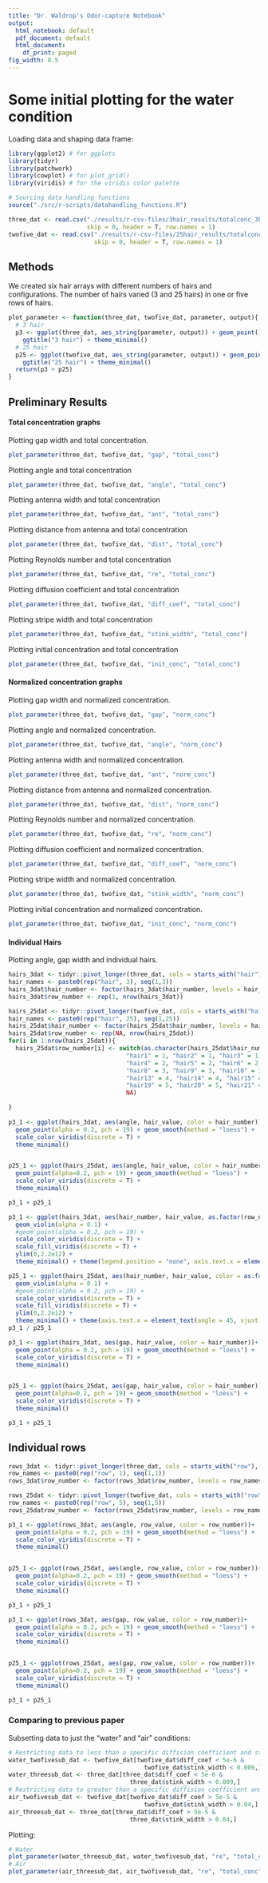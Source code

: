 ```yaml
---
title: "Dr. Waldrop's Odor-capture Notebook"
output:
  html_notebook: default
  pdf_document: default
  html_document:
    df_print: paged
fig_width: 8.5
---
```


# Some initial plotting for the water condition

Loading data and shaping data frame:
```r
library(ggplot2) # for ggplots
library(tidyr)
library(patchwork)
library(cowplot) # for plot_grid()
library(viridis) # for the viridis color palette

# Sourcing data handling functions
source("./src/r-scripts/datahandling_functions.R")

three_dat <- read.csv("./results/r-csv-files/3hair_results/totalconc_3hairs_2023-02-16_cleaned.csv", 
                      skip = 0, header = T, row.names = 1)
twofive_dat <- read.csv("./results/r-csv-files/25hair_results/totalconc_25hairs_2023-02-20_cleaned.csv", 
                        skip = 0, header = T, row.names = 1)


```

## Methods

We created six hair arrays with different numbers of hairs and configurations. The number of hairs varied (3 and 25 hairs) in one or five rows of hairs. 

```r

plot_parameter <- function(three_dat, twofive_dat, parameter, output){
  # 3 hair
  p3 <- ggplot(three_dat, aes_string(parameter, output)) + geom_point() +
    ggtitle("3 hair") + theme_minimal()
  # 25 hair
  p25 <- ggplot(twofive_dat, aes_string(parameter, output)) + geom_point() + 
    ggtitle("25 hair") + theme_minimal()
  return(p3 + p25)
}
```

## Preliminary Results

#### Total concentration graphs

Plotting gap width and total concentration. 

```r
plot_parameter(three_dat, twofive_dat, "gap", "total_conc")
```
Plotting angle and total concentration
```r
plot_parameter(three_dat, twofive_dat, "angle", "total_conc")
```

Plotting antenna width and total concentration
```r
plot_parameter(three_dat, twofive_dat, "ant", "total_conc")
```

Plotting distance from antenna and total concentration
```r
plot_parameter(three_dat, twofive_dat, "dist", "total_conc")
```
Plotting Reynolds number and total concentration
```r
plot_parameter(three_dat, twofive_dat, "re", "total_conc")
```

Plotting diffusion coefficient and total concentration
```r
plot_parameter(three_dat, twofive_dat, "diff_coef", "total_conc")
```

Plotting stripe width and total concentration
```r
plot_parameter(three_dat, twofive_dat, "stink_width", "total_conc")
```

Plotting initial concentration and total concentration
```r
plot_parameter(three_dat, twofive_dat, "init_conc", "total_conc")
```

#### Normalized concentration graphs

Plotting gap width and normalized concentration. 

```r
plot_parameter(three_dat, twofive_dat, "gap", "norm_conc")
```

Plotting angle and normalized concentration. 

```r
plot_parameter(three_dat, twofive_dat, "angle", "norm_conc")
```

Plotting antenna width and normalized concentration. 

```r
plot_parameter(three_dat, twofive_dat, "ant", "norm_conc")
```

Plotting distance from antenna and normalized concentration. 

```r
plot_parameter(three_dat, twofive_dat, "dist", "norm_conc")
```

Plotting Reynolds number and normalized concentration. 

```r
plot_parameter(three_dat, twofive_dat, "re", "norm_conc")
```

Plotting diffusion coefficient and normalized concentration. 

```r
plot_parameter(three_dat, twofive_dat, "diff_coef", "norm_conc")
```

Plotting stripe width and normalized concentration. 

```r
plot_parameter(three_dat, twofive_dat, "stink_width", "norm_conc")
```

Plotting initial concentration and normalized concentration. 

```r
plot_parameter(three_dat, twofive_dat, "init_conc", "norm_conc")
```



#### Individual Hairs

Plotting angle, gap width and individual hairs. 

```r
hairs_3dat <- tidyr::pivot_longer(three_dat, cols = starts_with("hair"), names_to = "hair_number", values_to = "hair_value")
hair_names <- paste0(rep("hair", 3), seq(1,3))
hairs_3dat$hair_number <- factor(hairs_3dat$hair_number, levels = hair_names, ordered = T)
hairs_3dat$row_number <- rep(1, nrow(hairs_3dat))

hairs_25dat <- tidyr::pivot_longer(twofive_dat, cols = starts_with("hair"), names_to = "hair_number", values_to = "hair_value")
hair_names <- paste0(rep("hair", 25), seq(1,25))
hairs_25dat$hair_number <- factor(hairs_25dat$hair_number, levels = hair_names, ordered = T)
hairs_25dat$row_number <- rep(NA, nrow(hairs_25dat))
for(i in 1:nrow(hairs_25dat)){
  hairs_25dat$row_number[i] <- switch(as.character(hairs_25dat$hair_number[i]),
                                 "hair1" = 1, "hair2" = 1, "hair3" = 1,
                                 "hair4" = 2, "hair5" = 2, "hair6" = 2, "hair7" = 2,
                                 "hair8" = 3, "hair9" = 3, "hair10" = 3, "hair11" = 3, "hair12" = 3,
                                 "hair13" = 4, "hair14" = 4, "hair15" = 4, "hair16" = 4, "hair17" = 4, "hair18" = 4,
                                 "hair19" = 5, "hair20" = 5, "hair21" = 5, "hair22" = 5, "hair23" = 5, "hair24" = 5, "hair25" = 5,
                                 NA)

}  
  
p3_1 <- ggplot(hairs_3dat, aes(angle, hair_value, color = hair_number))+ 
  geom_point(alpha = 0.2, pch = 19) + geom_smooth(method = "loess") + 
  scale_color_viridis(discrete = T) + 
  theme_minimal()


p25_1 <- ggplot(hairs_25dat, aes(angle, hair_value, color = hair_number))+ 
  geom_point(alpha=0.2, pch = 19) + geom_smooth(method = "loess") + 
  scale_color_viridis(discrete = T) + 
  theme_minimal()

p3_1 + p25_1
```

```r
p3_1 <- ggplot(hairs_3dat, aes(hair_number, hair_value, as.factor(row_number), fill = as.factor(row_number)))+ 
  geom_violin(alpha = 0.1) +
  #geom_point(alpha = 0.2, pch = 19) + 
  scale_color_viridis(discrete = T) + 
  scale_fill_viridis(discrete = T) + 
  ylim(0,2.2e12) + 
  theme_minimal() + theme(legend.position = "none", axis.text.x = element_text(angle = 45, vjust = 1, hjust=1))

p25_1 <- ggplot(hairs_25dat, aes(hair_number, hair_value, color = as.factor(row_number), fill = as.factor(row_number)))+ 
  geom_violin(alpha = 0.1) +
  #geom_point(alpha = 0.2, pch = 19) + 
  scale_color_viridis(discrete = T) + 
  scale_fill_viridis(discrete = T) + 
  ylim(0,2.2e12) + 
  theme_minimal() + theme(axis.text.x = element_text(angle = 45, vjust = 1, hjust=1))
p3_1 / p25_1
```


```r

p3_1 <- ggplot(hairs_3dat, aes(gap, hair_value, color = hair_number))+ 
  geom_point(alpha = 0.2, pch = 19) + geom_smooth(method = "loess") + 
  scale_color_viridis(discrete = T) + 
  theme_minimal()


p25_1 <- ggplot(hairs_25dat, aes(gap, hair_value, color = hair_number))+ 
  geom_point(alpha=0.2, pch = 19) + geom_smooth(method = "loess") + 
  scale_color_viridis(discrete = T) + 
  theme_minimal()

p3_1 + p25_1
```

## Individual rows

```r
rows_3dat <- tidyr::pivot_longer(three_dat, cols = starts_with("row"), names_to = "row_number", values_to = "row_value")
row_names <- paste0(rep("row", 1), seq(1,1))
rows_3dat$row_number <- factor(rows_3dat$row_number, levels = row_names, ordered = T)

rows_25dat <- tidyr::pivot_longer(twofive_dat, cols = starts_with("row"), names_to = "row_number", values_to = "row_value")
row_names <- paste0(rep("row", 5), seq(1,5))
rows_25datrow_number <- factor(rows_25dat$row_number, levels = row_names, ordered = T)

p3_1 <- ggplot(rows_3dat, aes(angle, row_value, color = row_number))+ 
  geom_point(alpha = 0.2, pch = 19) + geom_smooth(method = "loess") + 
  scale_color_viridis(discrete = T) + 
  theme_minimal()


p25_1 <- ggplot(rows_25dat, aes(angle, row_value, color = row_number))+ 
  geom_point(alpha=0.2, pch = 19) + geom_smooth(method = "loess") + 
  scale_color_viridis(discrete = T) + 
  theme_minimal()

p3_1 + p25_1

```

```r
p3_1 <- ggplot(rows_3dat, aes(gap, row_value, color = row_number))+ 
  geom_point(alpha = 0.2, pch = 19) + geom_smooth(method = "loess") + 
  scale_color_viridis(discrete = T) + 
  theme_minimal()


p25_1 <- ggplot(rows_25dat, aes(gap, row_value, color = row_number))+ 
  geom_point(alpha=0.2, pch = 19) + geom_smooth(method = "loess") + 
  scale_color_viridis(discrete = T) + 
  theme_minimal()

p3_1 + p25_1

```

### Comparing to previous paper

Subsetting data to just the "water" and "air" conditions: 
```r
# Restricting data to less than a specific diffision coefficient and stripe width
water_twofivesub_dat <- twofive_dat[twofive_dat$diff_coef < 5e-6 & 
                                      twofive_dat$stink_width < 0.009,]
water_threesub_dat <- three_dat[three_dat$diff_coef < 5e-6 & 
                                  three_dat$stink_width < 0.009,]
# Restricting data to greater than a specific diffision coefficient and stripe width
air_twofivesub_dat <- twofive_dat[twofive_dat$diff_coef > 5e-5 & 
                                      twofive_dat$stink_width > 0.04,]
air_threesub_dat <- three_dat[three_dat$diff_coef > 5e-5 & 
                                  three_dat$stink_width > 0.04,]
```

Plotting:
```r
# Water
plot_parameter(water_threesub_dat, water_twofivesub_dat, "re", "total_conc")
# Air
plot_parameter(air_threesub_dat, air_twofivesub_dat, "re", "total_conc")
```
